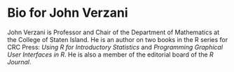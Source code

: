# Bio for John Verzani

John Verzani is Professor and Chair of the Department of Mathematics at the College of Staten Island. He is an author on two books in the R series for CRC Press: *Using R for Introductory Statistics* and *Programming Graphical User Interfaces in R*. He is also a member of the editorial board of the *R Journal*.